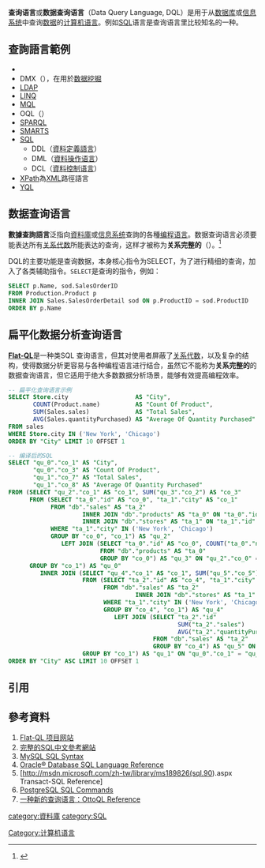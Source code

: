 {{noteTA|G1=IT}}
'''查询语言'''或'''数据查询语言'''（Data Query Language, DQL）是用于从[[数据库|数据库]]或[[信息系统|信息系统]]中查询[[数据|数据]]的[[计算机语言|计算机语言]]。例如[[SQL|SQL]]语言是查询语言里比较知名的一种。

==查詢語言範例==
{{div col|colwidth=20em}}
*{{en-link|Contextual Query Language}}
*DMX（{{en-link|Data Mining Extensions}}），在{{en-link|Microsoft Analysis Services}}用於[[数据挖掘|数据挖掘]]
*[[轻型目录访问协议|LDAP]]
*[[LINQ|LINQ]]
*[[分子查询语言|MQL]]
*OQL（{{en-link|Object Query Language}}）
*[[SPARQL|SPARQL]]
*[[SMARTS|SMARTS]]
*[[SQL|SQL]]
**DDL（[[資料定義語言|資料定義語言]]）
**DML（[[資料操縱語言|資料操作语言]]）
**DCL（[[資料控制語言|資料控制语言]]）
*[[XPath|XPath]]為[[XML|XML]]路徑語言
*[[雅虎查詢語言|YQL]]
{{div col end}}

==数据查询语言==
'''數據查詢語言'''泛指向[[資料庫|資料庫]]或[[信息系统|信息系统]]查詢的各種[[编程语言|编程语言]]。数据查询语言必须要能表达所有[[关系代数_(数据库)|关系代数]]所能表达的查询，这样才被称为'''关系完整的'''（{{lang-en|Relational complete}}）。<ref>{{cite book|author=Carlo Zaniolo|title=Advanced Database Systems|url=https://archive.org/details/advanceddatabase00zani|year=1997|publisher=Morgan Kaufmann Publishers|isbn=1-55860-443-X|pages=[https://archive.org/details/advanceddatabase00zani/page/n193 183]}}</ref>

DQL的主要功能是查询数据，本身核心指令为SELECT，为了进行精细的查询，加入了各类辅助指令。<code>SELECT</code>是查询的指令，例如：

<syntaxhighlight lang="sql">
SELECT p.Name, sod.SalesOrderID
FROM Production.Product p
INNER JOIN Sales.SalesOrderDetail sod ON p.ProductID = sod.ProductID
ORDER BY p.Name 
</syntaxhighlight>

==扁平化数据分析查询语言==
'''[https://github.com/Agile-Data/flat-ql Flat-QL]'''是一种类SQL 查询语言，但其对使用者屏蔽了[[关系代数_(数据库)|关系代数]]，以及复杂的结构，使得数据分析更容易与各种编程语言进行结合，虽然它不能称为'''关系完整的'''的数据查询语言，但它适用于绝大多数数据分析场景，能够有效提高编程效率。

<syntaxhighlight lang="sql">
-- 扁平化查询语言示例
SELECT Store.city                   AS "City",
       COUNT(Product.name)          AS "Count Of Product",
       SUM(Sales.sales)             AS "Total Sales",
       AVG(Sales.quantityPurchased) AS "Average Of Quantity Purchased"
FROM sales
WHERE Store.city IN ('New York', 'Chicago')
ORDER BY "City" LIMIT 10 OFFSET 1
</syntaxhighlight>

<syntaxhighlight lang="sql">
-- 编译后的SQL
SELECT "qu_0"."co_1" AS "City",
       "qu_0"."co_3" AS "Count Of Product",
       "qu_1"."co_7" AS "Total Sales",
       "qu_1"."co_8" AS "Average Of Quantity Purchased"
FROM (SELECT "qu_2"."co_1" AS "co_1", SUM("qu_3"."co_2") AS "co_3"
      FROM (SELECT "ta_0"."id" AS "co_0", "ta_1"."city" AS "co_1"
            FROM "db"."sales" AS "ta_2"
                     INNER JOIN "db"."products" AS "ta_0" ON "ta_0"."id" = "ta_2"."productId"
                     INNER JOIN "db"."stores" AS "ta_1" ON "ta_1"."id" = "ta_2"."storeId"
            WHERE "ta_1"."city" IN ('New York', 'Chicago')
            GROUP BY "co_0", "co_1") AS "qu_2"
               LEFT JOIN (SELECT "ta_0"."id" AS "co_0", COUNT("ta_0"."name") AS "co_2"
                          FROM "db"."products" AS "ta_0"
                          GROUP BY "co_0") AS "qu_3" ON "qu_2"."co_0" = "qu_3"."co_0"
      GROUP BY "co_1") AS "qu_0"
         INNER JOIN (SELECT "qu_4"."co_1" AS "co_1", SUM("qu_5"."co_5") AS "co_7", AVG("qu_5"."co_6") AS "co_8"
                     FROM (SELECT "ta_2"."id" AS "co_4", "ta_1"."city" AS "co_1"
                           FROM "db"."sales" AS "ta_2"
                                    INNER JOIN "db"."stores" AS "ta_1" ON "ta_1"."id" = "ta_2"."storeId"
                           WHERE "ta_1"."city" IN ('New York', 'Chicago')
                           GROUP BY "co_4", "co_1") AS "qu_4"
                              LEFT JOIN (SELECT "ta_2"."id"                     AS "co_4",
                                                SUM("ta_2"."sales")             AS "co_5",
                                                AVG("ta_2"."quantityPurchased") AS "co_6"
                                         FROM "db"."sales" AS "ta_2"
                                         GROUP BY "co_4") AS "qu_5" ON "qu_4"."co_4" = "qu_5"."co_4"
                     GROUP BY "co_1") AS "qu_1" ON "qu_0"."co_1" = "qu_1"."co_1"
ORDER BY "City" ASC LIMIT 10 OFFSET 1
</syntaxhighlight>

==引用==
{{reflist}}

==參考資料==
# [https://github.com/Agile-Data/flat-ql Flat-QL 项目网站]
# [https://web.archive.org/web/20100304063252/http://structedtext.appspot.com/db/sql.html 完整的SQL中文參考網站]
# [http://dev.mysql.com/doc/refman/6.0/en/sql-syntax.html MySQL SQL Syntax] {{Wayback|url=http://dev.mysql.com/doc/refman/6.0/en/sql-syntax.html |date=20090615193105 }}
# [http://68.142.116.68/docs/cd/B28359_01/server.111/b28286/toc.htm Oracle® Database SQL Language Reference]{{dead link|date=2017年12月 |bot=InternetArchiveBot |fix-attempted=yes }}
# [http://msdn.microsoft.com/zh-tw/library/ms189826(sql.90).aspx Transact-SQL Reference] {{Wayback|url=http://msdn.microsoft.com/zh-tw/library/ms189826(sql.90).aspx |date=20160527002414 }}
# [http://www.postgresql.org/docs/8.3/interactive/index.html PostgreSQL SQL Commands] {{Wayback|url=http://www.postgresql.org/docs/8.3/interactive/index.html |date=20100113003849 }}
# [https://web.archive.org/web/20131102155241/http://otto.cs.uni-magdeburg.de/otto/index.html 一种新的查询语言：OttoQL Reference]

{{查询语言}}
{{database}}
{{计算机语言}}

[[category:資料庫|category:資料庫]]
[[category:SQL|category:SQL]]
[[Category:计算机语言|Category:计算机语言]]